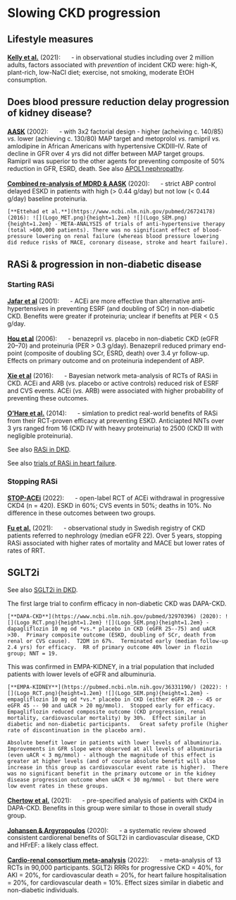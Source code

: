 # Slowing CKD progression

## Lifestyle measures

[**Kelly et al.**](https://www.ncbi.nlm.nih.gov/pubmed/32868398) (2021): ![](Logo_MET.png){height=1.2em} - in observational studies including over 2 million adults, factors associated with *prevention* of incident CKD were: high-K, plant-rich, low-NaCl diet; exercise, not smoking, moderate EtOH consumption.  


## Does blood pressure reduction delay **progression of kidney disease**? {#ABP_CKD}

[**AASK**](https://www.ncbi.nlm.nih.gov/pubmed/12435255) (2002): ![](Logo_RCT.png){height=1.2em} - with 3x2 factorial design - higher (acheiving c. 140/85) *vs.* lower (achieving c. 130/80) MAP target and metoprolol *vs.* ramipril *vs.* amlodipine in African Americans with hypertensive CKDIII--IV. Rate of decline in GFR over 4 yrs did not differ between MAP target groups.  Ramipril was superior to the other agents for preventing composite of 50% reduction in GFR, ESRD, death.  See also [APOL1 nephropathy](#Apol1).  

[**Combined re-analysis of MDRD & AASK**](https://www.ncbi.nlm.nih.gov/pubmed/31411082) (2020): ![](Logo_MET.png){height=1.2em} - strict ABP control delayed ESKD in patients with high (> 0.44 g/day) but not low (< 0.44 g/day) baseline proteinuria.  


```block2
[**Ettehad et al.**](https://www.ncbi.nlm.nih.gov/pubmed/26724178) (2016): ![](Logo_MET.png){height=1.2em} ![](Logo_SEM.png){height=1.2em} - META-ANALYSIS of trials of anti-hypertensive therapy (total >600,000 patients). There was no significant effect of blood-pressure lowering on renal failure (whereas blood pressure lowering did reduce risks of MACE, coronary disease, stroke and heart failure).  

```


## RASi & progression in non-diabetic disease

### Starting RASi

[**Jafar et al**](https://www.ncbi.nlm.nih.gov/pubmed/11453706) (2001): ![](Logo_MET.png){height=1.2em} - ACEi are more effective than alternative anti-hypertensives in preventing ESRF (and doubling of SCr) in non-diabetic CKD. Benefits were greater if proteinuria; unclear if benefits at PER < 0.5 g/day.  

[**Hou et al**](https://www.ncbi.nlm.nih.gov/pubmed/16407508) (2006): ![](Logo_RCT.png){height=1.2em} - benazepril *vs.* placebo in non-diabetic CKD (eGFR 20--70) and proteinuria (PER > 0.3 g/day).  Benazepril reduced primary end-point (composite of doubling SCr, ESRD, death) over 3.4 yr follow-up.  Effects on primary outcome and on proteinuria independent of ABP.  

[**Xie et al**](https://www.ncbi.nlm.nih.gov/pubmed/26597926) (2016): ![](Logo_MET.png){height=1.2em} - Bayesian network meta-analysis of RCTs of RASi in CKD. ACEi and ARB (*vs.* placebo or active controls) reduced risk of ESRF and CVS events. ACEi  (*vs.* ARB) were associated with higher probability of preventing these outcomes.  

[**O'Hare et al.**](https://www.ncbi.nlm.nih.gov/pubmed/24424348) (2014): ![](Logo_OBS.png){height=1.2em} - simlation to predict real-world benefits of RASi from their RCT-proven efficacy at preventing ESKD.  Anticiapted NNTs over 3 yrs ranged from 16 (CKD IV with heavy proteinuria) to 2500 (CKD III with negligible proteinuria).  

See also [RASi in DKD](#DKD_RASi).  

See also [trials of RASi in heart failure](#cardio). 

<!--
+------------------------------+--------------------+------------------+
|                              |diabetes            |no diabetes       |
+------------------------------+--------------------+------------------+
|no albuminuria (ACR <3)       |UKPDS (1998)        |SPRINT (2015)     |
|                              |ONTARGET (2008)     |                  |
|                              |ROADMAP (2011)      |                  |
+------------------------------+--------------------+------------------+
|microalbuminuria (ACR 3--30)  |Irbesartan (2001)   |SPRINT (2015)     |
|                              |MARVAL (2002)       |                  |
|                              |ONTARGET (2008)     |                  |
+------------------------------+--------------------+------------------+
|overt albuminuria (ACR >30)   |Captopril (1993)    |MDRD (1994)       |
|                              |RENAAL (2001)       |AIPRI (1996)      |
|                              |IDNT (2001)         |REIN (1997)       |
|                              |VA NEPHRON-D (2013) |AASK (2001)       |
|                              |                    |Benazepril (2006) |
+------------------------------+--------------------+------------------+
-->

### Stopping RASi

[**STOP-ACEi**](https://pubmed.ncbi.nlm.nih.gov/36326117/) (2022): ![](Logo_RCT.png){height=1.2em} - open-label RCT of ACEi withdrawal in progressive CKD4 (n = 420). ESKD in 60%; CVS events in 50%; deaths in 10%.  No difference in these outcomes between two groups.    

[**Fu et al.**](https://www.ncbi.nlm.nih.gov/pubmed/33372009) (2021): ![](Logo_OBS.png){height=1.2em} - observational study in Swedish registry of CKD patients referred to nephrology (median eGFR 22).  Over 5 years, stopping RASi associated with higher rates of mortality and MACE but lower rates of rates of RRT.  


## SGLT2i {#SGLT_CKD}

See also [SGLT2i in DKD](#SGLT_DKD).  

The first large trial to confirm efficacy in non-diabetic CKD was DAPA-CKD.  

```block2
[**DAPA-CKD**](https://www.ncbi.nlm.nih.gov/pubmed/32970396) (2020): ![](Logo_RCT.png){height=1.2em} ![](Logo_SEM.png){height=1.2em} - dapagliflozin 10 mg od *vs.* placebo in CKD (eGFR 25--75) and uACR >30.  Primary composite outcome (ESKD, doubling of SCr, death from renal or CVS cause).  T2DM in 67%.  Terminated early (median follow-up 2.4 yrs) for efficacy.  RR of primary outcome 40% lower in flozin group; NNT = 19.

```

This was confirmed in EMPA-KIDNEY, in a trial population that included patients with lower levels of eGFR and albuminuria.  

```block2

[**EMPA-KIDNEY**](https://pubmed.ncbi.nlm.nih.gov/36331190/) (2022): ![](Logo_RCT.png){height=1.2em} ![](Logo_SEM.png){height=1.2em} - empagliflozin 10 mg od *vs.* placebo in CKD (either eGFR 20 -- 45 or eGFR 45 -- 90 and uACR > 20 mg/mmol).  Stopped early for efficacy.  Empagliflozin reduced composite outcome (CKD progression, renal mortality, cardiovascular mortality) by 30%.  Effect similar in diabetic and non-diabetic participants.   Great safety profile (higher rate of discontinuation in the placebo arm).  

Absolute benefit lower in patients with lower levels of albuminuria.  Improvements in GFR slope were observed at all levels of albuminuria (even uACR < 3 mg/mmol) - although the magnitude of this effect is greater at higher levels (and of course absolute benefit will also increase in this group as cardiovascular event rate is higher).  There was no significant benefit in the primary outcome or in the kidney disease progression outcome when uACR < 30 mg/mmol - but there were low event rates in these groups.  

```

[**Chertow et al.**](https://www.ncbi.nlm.nih.gov/pubmed/34272327) (2021): ![](Logo_RCT.png){height=1.2em} - pre-specified analysis of patients with CKD4 in DAPA-CKD.  Benefits in this group were similar to those in overall study group.  


[**Johansen & Argyropoulos**](https://www.ncbi.nlm.nih.gov/pubmed/33165977) (2020): ![](Logo_MET.png){height=1.2em} - a systematic review showed consistent cardiorenal benefits of SGLT2i in cardiovascular disease, CKD and HFrEF: a likely class effect.  

[**Cardio-renal consortium meta-analysis**](https://pubmed.ncbi.nlm.nih.gov/36351458/) (2022): ![](Logo_MET.png){height=1.2em} - meta-analysis of 13 RCTs in 90,000 participants.  SGLT2i RRRs for progressive CKD = 40%, for AKI = 20%, for cardiovascular death = 20%, for heart failure hospitalisation = 20%, for cardiovascular death = 10%.  Effect sizes similar in diabetic and non-diabetic individuals.  
